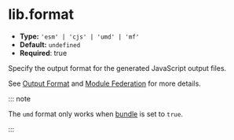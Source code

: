# lib.format

- **Type:** `'esm' | 'cjs' | 'umd' | 'mf'`
- **Default:** `undefined`
- **Required**: true

Specify the output format for the generated JavaScript output files.

See [Output Format](/guide/basic/output-format) and [Module Federation](/guide/advanced/module-federation) for more details.

::: note

The `umd` format only works when [bundle](/config/lib/bundle) is set to `true`.

:::
